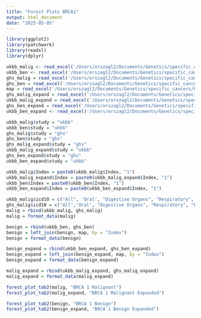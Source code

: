 ```yaml
---
title: "Forest Plots BRCA1"
output: html_document
date: "2025-05-05"
---
```


```r
library(ggplot2)
library(patchwork)
library(readxl)
library(dplyr)
```

```r
ukbb_malig <- read_excel('/Users/orszagl2/Documents/Genetics/specific_cancers/ukbb_brca1_malignancies.xlsx')
ukbb_ben <- read_excel('/Users/orszagl2/Documents/Genetics/specific_cancers/ukbb_brca1_benign.xlsx')
ghs_malig = read_excel('/Users/orszagl2/Documents/Genetics/specific_cancers/ghs_brca1_malig.xlsx')
ghs_ben = read_excel('/Users/orszagl2/Documents/Genetics/specific_cancers/ghs_brca1_benign.xlsx')
map = read_excel('/Users/orszagl2/Documents/Genetics/specific_cancers/benign_codes.xlsx')
ghs_malig_expand = read_excel('/Users/orszagl2/Documents/Genetics/specific_cancers/ghs_brca1_malig.xlsx', sheet = 2)
ukbb_malig_expand = read_excel('/Users/orszagl2/Documents/Genetics/specific_cancers/ukbb_brca1_malignancies.xlsx', sheet = 2)
ghs_ben_expand = read_excel('/Users/orszagl2/Documents/Genetics/specific_cancers/ghs_brca1_benign.xlsx', sheet = 2)
ukbb_ben_expand <- read_excel('/Users/orszagl2/Documents/Genetics/specific_cancers/ukbb_brca1_benign.xlsx', sheet = 2)
```

```r
ukbb_malig$study = "ukbb"
ukbb_ben$study = "ukbb"
ghs_malig$study = "ghs"
ghs_ben$study = "ghs"
ghs_malig_expand$study = "ghs"
ukbb_malig_expand$study = "ukbb"
ghs_ben_expand$study = "ghs"
ukbb_ben_expand$study = "ukbb"
```

```r
ukbb_malig$Index = paste0(ukbb_malig$Index, "1")
ukbb_malig_expand$Index = paste0(ukbb_malig_expand$Index, "1")
ukbb_ben$Index = paste0(ukbb_ben$Index, "1")
ukbb_ben_expand$Index = paste0(ukbb_ben_expand$Index, "1")
```

```r
ukbb_malig$icd10 = c("All", 'Oral', "Digestive Organs", "Respiratory", "Bone", "Skin", "Soft Tissue", "Breast", "Female Genital", "Male Genital", "Urinary Tract", "CNS", "Endocrine", "Unspecified", "Lymphoid")
ghs_malig$icd10 = c("All",'Oral', "Digestive Organs", "Respiratory", "Bone", "Skin", "Soft Tissue", "Breast", "Female Genital", "Male Genital", "Urinary Tract", "CNS", "Endocrine", "Unspecified", "Lymphoid")
malig = rbind(ukbb_malig, ghs_malig)
malig = format_data(malig)
```

```r
benign = rbind(ukbb_ben, ghs_ben)
benign = left_join(benign, map, by = "Index")
benign = format_data(benign)
```

```r
benign_expand = rbind(ukbb_ben_expand, ghs_ben_expand)
benign_expand = left_join(benign_expand, map, by = "Index")
benign_expand = format_data(benign_expand)
```

```r
malig_expand = rbind(ukbb_malig_expand, ghs_malig_expand)
malig_expand = format_data(malig_expand)
```
```r
forest_plot_tab2(malig, "BRCA 1 Malignant")
forest_plot_tab2(malig_expand, "BRCA 1 Malignant Expanded")
```

```r
forest_plot_tab2(benign, "BRCA 1 Benign")
forest_plot_tab2(benign_expand, "BRCA 1 Benign Expanded")
```

